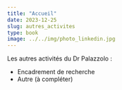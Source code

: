 ```yaml
---
title: "Accueil"
date: 2023-12-25
slug: autres_activites
type: book
image: ../../img/photo_linkedin.jpg
---
```


Les autres activités du Dr Palazzolo :

- Encadrement de recherche
- Autre (à compléter)
